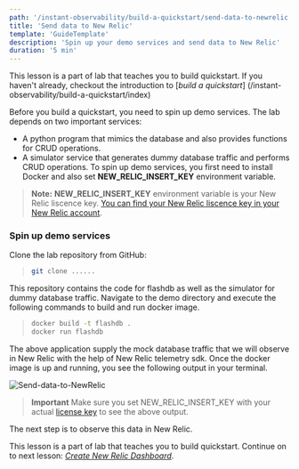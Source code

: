 ```yaml
---
path: '/instant-observability/build-a-quickstart/send-data-to-newrelic'
title: 'Send data to New Relic'
template: 'GuideTemplate'
description: 'Spin up your demo services and send data to New Relic'
duration: '5 min'
---
```


<Callout variant='important'>

This lesson is a part of lab that teaches you to build quickstart. If you haven't already, checkout the introduction to [_build a quickstart_] (/instant-observability/build-a-quickstart/index)

</Callout>

Before you build a quickstart, you need to spin up demo services. The lab depends on two important services:
- A python program that mimics the database and also provides functions for CRUD operations.
- A simulator service that generates dummy database traffic and performs CRUD operations.
To spin up demo services, you first need to install Docker and also set **NEW_RELIC_INSERT_KEY** environment variable.

> **Note:** **NEW_RELIC_INSERT_KEY** environment variable is your New Relic liscence key. [You can find your New Relic liscence key in your New Relic account](https://docs.newrelic.com/docs/apis/intro-apis/new-relic-api-keys/). 

### Spin up demo services

Clone the lab repository from GitHub: 
>```bash
> git clone ......
>``` 

This repository contains the code for flashdb as well as the simulator for dummy database traffic. Navigate to the demo directory and execute the following commands to build and run docker image.

> ```bash
> docker build -t flashdb . 
> docker run flashdb
>```

The above application supply the mock database traffic that we will observe in New Relic with the help of New Relic telemetry sdk. Once the docker image is up and running, you see the following output in your terminal.

![Send-data-to-NewRelic](../../../images/instant-observability/terminal-output.png)

>**Important**
>Make sure you set NEW_RELIC_INSERT_KEY with your actual [license key](https://docs.newrelic.com/docs/accounts/accounts-billing/account-setup/new-relic-license-key/) to see the above output.

The next step is to observe this data in New Relic. 

<Callout variant='important'>

This lesson is a part of lab that teaches you to build quickstart. Continue on to next lesson: [_Create New Relic Dashboard_](/instant-observability/build-a-quickstart/create-dashboard.mdx).

</Callout>
